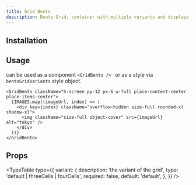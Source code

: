 ```yaml
---
title: Grid Bento
description: Bento Grid, container with multiple variants and displays, five cells by default, four cells, and three cells.
---
```


<ComponentPreview name="grid-bento-demo" />

## Installation

<ComponentInstallation name="grid-bento" />

## Usage

can be used as a component `<GridBento /> ` or as a style via `bentoGridVariants` style object.

```tsx
<GridBento className="h-screen py-12 px-6 w-full place-content-center place-items-center">
  {IMAGES.map((imageUrl, index) => (
    <div key={index} className="overflow-hidden size-full rounded-xl shadow-xl">
      <img className="size-full object-cover" src={imageUrl} alt="tokyo" />
    </div>
  ))}
</GridBento>
```

## Props

<TypeTable
  type={{
    variant: {
      description: 'the variant of the grid',
      type: 'default | threeCells | fourCells',
      required: false,
      default: 'default',
    },
  }}
/>
